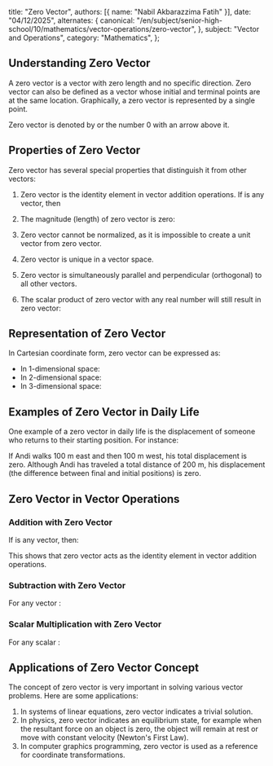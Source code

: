   title: "Zero Vector",
  authors: [{ name: "Nabil Akbarazzima Fatih" }],
  date: "04/12/2025",
  alternates: {
    canonical:
      "/en/subject/senior-high-school/10/mathematics/vector-operations/zero-vector",
  },
  subject: "Vector and Operations",
  category: "Mathematics",
};

## Understanding Zero Vector

A zero vector is a vector with zero length and no specific direction. Zero vector can also be defined as a vector whose initial and terminal points are at the same location. Graphically, a zero vector is represented by a single point.

Zero vector is denoted by <InlineMath math="\vec{0}" /> or the number 0 with an arrow above it.

## Properties of Zero Vector

Zero vector has several special properties that distinguish it from other vectors:

1. Zero vector is the identity element in vector addition operations. If <InlineMath math="\vec{a}" /> is any vector, then <InlineMath math="\vec{a} + \vec{0} = \vec{a}" />

2. The magnitude (length) of zero vector is zero: <InlineMath math="|\vec{0}| = 0" />

3. Zero vector cannot be normalized, as it is impossible to create a unit vector from zero vector.

4. Zero vector is unique in a vector space.

5. Zero vector is simultaneously parallel and perpendicular (orthogonal) to all other vectors.

6. The scalar product of zero vector with any real number will still result in zero vector: <InlineMath math="k \cdot \vec{0} = \vec{0}" />

## Representation of Zero Vector

In Cartesian coordinate form, zero vector can be expressed as:

- In 1-dimensional space: <InlineMath math="\vec{0} = (0)" />
- In 2-dimensional space: <InlineMath math="\vec{0} = (0, 0)" />
- In 3-dimensional space: <InlineMath math="\vec{0} = (0, 0, 0)" />

## Examples of Zero Vector in Daily Life

One example of a zero vector in daily life is the displacement of someone who returns to their starting position. For instance:

If Andi walks 100 m east and then 100 m west, his total displacement is zero. Although Andi has traveled a total distance of 200 m, his displacement (the difference between final and initial positions) is zero.

## Zero Vector in Vector Operations

### Addition with Zero Vector

If <InlineMath math="\vec{a}" /> is any vector, then:

<BlockMath math="\vec{a} + \vec{0} = \vec{a}" />

This shows that zero vector acts as the identity element in vector addition operations.

### Subtraction with Zero Vector

For any vector <InlineMath math="\vec{a}" />:

<div className="flex flex-col gap-4">
  <BlockMath math="\vec{a} - \vec{0} = \vec{a}" />
  <BlockMath math="\vec{0} - \vec{a} = -\vec{a}" />
</div>

### Scalar Multiplication with Zero Vector

For any scalar <InlineMath math="k" />:

<BlockMath math="k \cdot \vec{0} = \vec{0}" />

## Applications of Zero Vector Concept

The concept of zero vector is very important in solving various vector problems. Here are some applications:

1. In systems of linear equations, zero vector indicates a trivial solution.
2. In physics, zero vector indicates an equilibrium state, for example when the resultant force on an object is zero, the object will remain at rest or move with constant velocity (Newton's First Law).
3. In computer graphics programming, zero vector is used as a reference for coordinate transformations.
